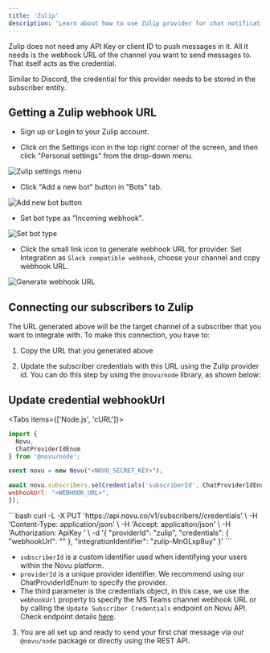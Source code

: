 ```yaml
---
title: 'Zulip'
description: 'Learn about how to use Zulip provider for chat notifications'
---
```



Zulip does not need any API Key or client ID to push messages in it. All it needs is the webhook URL of the channel you want to send messages to. That itself acts as the credential.

Similar to Discord, the credential for this provider needs to be stored in the subscriber entity.

## Getting a Zulip webhook URL

- Sign up or Login to your Zulip account.

- Click on the Settings icon in the top right corner of the screen, and then click "Personal settings" from the drop-down menu.

![Zulip settings menu](/images/channels-and-providers/chat/zulip/step_01.png)

- Click "Add a new bot" button in "Bots" tab.

![Add new bot button](/images/channels-and-providers/chat/zulip/step_02.png)

- Set bot type as "Incoming webhook".

![Set bot type](/images/channels-and-providers/chat/zulip/step_03.png)

- Click the small link icon to generate webhook URL for provider. Set Integration as `Slack compatible webhook`, choose your channel and copy webhook URL.

![Generate webhook URL](/images/channels-and-providers/chat/zulip/step_04.png)

## Connecting our subscribers to Zulip

The URL generated above will be the target channel of a subscriber that you want to integrate with. To make this connection, you have to:

1. Copy the URL that you generated above

2. Update the subscriber credentials with this URL using the Zulip provider id. You can do this step by using the `@novu/node` library, as shown below:

## Update credential webhookUrl

<Tabs items={['Node.js', 'cURL']}>
<Tab value="Node.js">
```javascript
import {
  Novu,
  ChatProviderIdEnum
} from '@novu/node';

const novu = new Novu("<NOVU_SECRET_KEY>");

await novu.subscribers.setCredentials('subscriberId', ChatProviderIdEnum.Zulip, {
webhookUrl: "<WEBHOOK_URL>",
});

```
</Tab>
<Tab value="cURL">
```bash
curl -L -X PUT 'https://api.novu.co/v1/subscribers/<SUBSCRIBER_ID>/credentials' \
-H 'Content-Type: application/json' \
-H 'Accept: application/json' \
-H 'Authorization: ApiKey <NOVU_SECRET_KEY>' \
-d '{
  "providerId": "zulip",
  "credentials": {
      "webhookUrl": "<WEBHOOK_URL>"
  },
  "integrationIdentifier": "zulip-MnGLxp8uy"
}'
```
</Tab>
</Tabs>

- `subscriberId` is a custom identifier used when identifying your users within the Novu platform.
- `providerId` is a unique provider identifier. We recommend using our ChatProviderIdEnum to specify the provider.
- The third parameter is the credentials object, in this case, we use the `webhookUrl` property to specify the MS Teams channel webhook URL or by calling the `Update Subscriber Credentials` endpoint on Novu API. Check endpoint details [here](/api-reference/subscribers/update-provider-credentials).

3. You are all set up and ready to send your first chat message via our `@novu/node` package or directly using the REST API.
